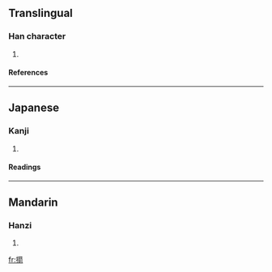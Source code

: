 ==Translingual==
===Han character===
{{Han char|rn=64|rad=手|as=15|sn=18|four=|canj=手竹廿弓 (QHTN)}}
# {{defn|Han|sort=手15}}
====References====
{{Han ref|kx=0461.070|dkj=12898|dj=0810.180|hdz=31981.030|uh=64F6|ud=25846}}

----
==Japanese==
===Kanji===
{{ja-kanji|grade=|rs=手15}}
# {{defn|Japanese}} 
====Readings====
{{ja-readings|on=[[せん]] (sen)|kun=[[ただす]] (tadasu)}}

----
==Mandarin==
===Hanzi===
{{cmn-hanzi|pin=[[jiàn]] ([[jian4]]), [[là]] ([[la4]])|wg=chien<sup>4</sup>, la<sup>4</sup>}}
# {{defn|Mandarin}}

[[fr:擶]]